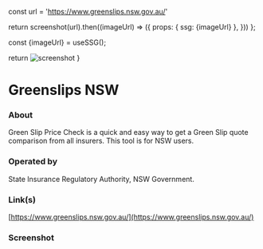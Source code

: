 
const url = 'https://www.greenslips.nsw.gov.au/'

return screenshot(url).then((imageUrl) => ({
props: { ssg: {imageUrl} },
}))
};

const {imageUrl} = useSSG();

return <img src={imageUrl} alt="screenshot"/>
}

# Greenslips NSW

### About

Green Slip Price Check is a quick and easy way to get a Green Slip quote comparison from all insurers. This tool is for NSW users.

### Operated by

State Insurance Regulatory Authority, NSW Government.

### Link(s)

[https://www.greenslips.nsw.gov.au/](https://www.greenslips.nsw.gov.au/)

### Screenshot

<ScreenshotImage />
